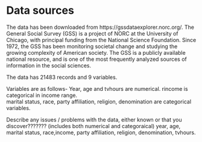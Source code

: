# Data sources

The data has been downloaded from https://gssdataexplorer.norc.org/. The General Social Survey (GSS) is a project of NORC at the University of Chicago, with principal funding from the National Science Foundation. Since 1972, the GSS has been monitoring societal change and studying the growing complexity of American society. The GSS is a publicly available national resource, and is one of the most frequently analyzed sources of information in the social sciences.

The data has 21483 records and 9 variables.  

Variables are as follows- 
Year, age and tvhours are numerical.
rincome is categorical in income range.  
marital status, race, party affiliation, religion, denomination are categorical variables.




Describe any issues / problems with the data, either known or that you discover???????
(includes both numerical and categoraical) year, age, marital status, race,income, party affiliation, religion, denomination, tvhours.